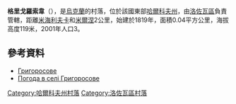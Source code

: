 {{coord|49|0|50|N|36|9|39|E|scale:100000_region:UA|display=title}}

'''格里戈羅索韋'''（{{lang-uk|Григоросове}}），是[[烏克蘭|烏克蘭]]的村落，位於該國東部[[哈爾科夫州|哈爾科夫州]]，由[[洛佐瓦區|洛佐瓦區]]負責管轄，距離[[米海利夫卡_(洛佐瓦區)|米海利夫卡]]和[[米爾涅_(洛佐瓦區)|米爾涅]]2公里，始建於1819年，面積0.04平方公里，海拔高度119米，2001年人口3。

==參考資料==
* [http://w1.c1.rada.gov.ua/pls/z7502/A005?rdat1=09.01.2009&rf7571=33657 Григоросове]{{dead link|date=2018年3月 |bot=InternetArchiveBot |fix-attempted=yes }}
* [http://weather.in.ua/ua/har'kovskaja/5944 Погода в селі Григоросове]{{Wayback|url=http://weather.in.ua/ua/har%27kovskaja/5944 |date=20160323024702 }}

{{DEFAULTSORT:Григоросове}}
[[Category:哈爾科夫州村落|Category:哈爾科夫州村落]]
[[Category:洛佐瓦區村落|Category:洛佐瓦區村落]]


{{Kharkiv-geo-stub}}